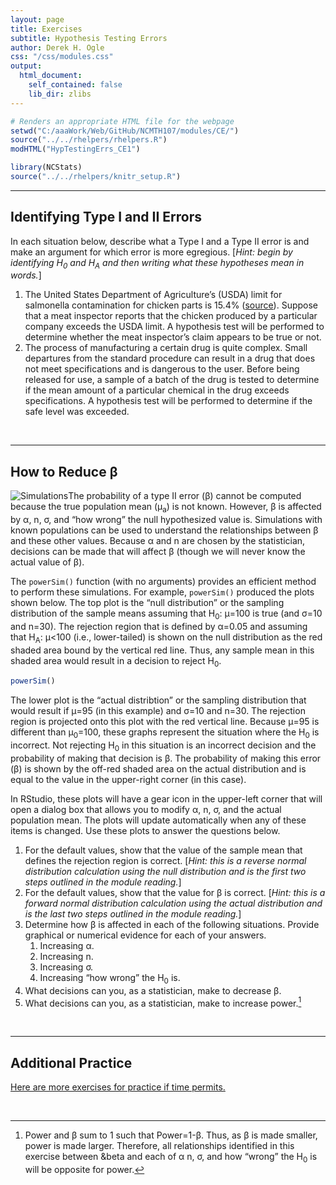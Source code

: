 ```yaml
---
layout: page
title: Exercises
subtitle: Hypothesis Testing Errors
author: Derek H. Ogle
css: "/css/modules.css"
output:
  html_document:
    self_contained: false
    lib_dir: zlibs
---
```


```r
# Renders an appropriate HTML file for the webpage
setwd("C:/aaaWork/Web/GitHub/NCMTH107/modules/CE/")
source("../../rhelpers/rhelpers.R")
modHTML("HypTestingErrs_CE1")
```

```r
library(NCStats)
source("../../rhelpers/knitr_setup.R")
```

----

## Identifying Type I and II Errors

In each situation below, describe what a Type I and a Type II error is and make an argument for which error is more egregious. [*Hint: begin by identifying H<sub>0</sub> and H<sub>A</sub> and then writing what these hypotheses mean in words.*]

1. The United States Department of Agriculture's (USDA) limit for salmonella contamination for chicken parts is 15.4% ([source](http://www.foodsafetynews.com/2015/01/fsis-releases-new-salmonella-campylobacter-performance-standards-for-poultry/)). Suppose that a meat inspector reports that the chicken produced by a particular company exceeds the USDA limit. A hypothesis test will be performed to determine whether the meat inspector's claim appears to be true or not.
1. The process of manufacturing a certain drug is quite complex. Small departures from the standard procedure can result in a drug that does not meet specifications and is dangerous to the user. Before being released for use, a sample of a batch of the drug is tested to determine if the mean amount of a particular chemical in the drug exceeds specifications. A hypothesis test will be performed to determine if the safe level was exceeded.

<br>

----

## How to Reduce &beta;
<img src="http://derekogle.com/NCMTH107/modules/CE/zimgs/computer-1.jpg" alt="Simulations" class="img-right">The probability of a type II error (&beta;) cannot be computed because the true population mean (&mu;<sub>a</sub>) is not known. However, &beta; is affected by &alpha;, n, &sigma;, and "how wrong" the null hypothesized value is. Simulations with known populations can be used to understand the relationships between &beta; and these other values. Because &alpha; and n are chosen by the statistician, decisions can be made that will affect &beta; (though we will never know the actual value of &beta;).

The `powerSim()` function (with no arguments) provides an efficient method to perform these simulations. For example, `powerSim()` produced the plots shown below. The top plot is the "null distribution" or the sampling distribution of the sample means assuming that H<sub>0</sub>: &mu;=100 is true (and &sigma;=10 and n=30). The rejection region that is defined by &alpha;=0.05 and assuming that H<sub>A</sub>: &mu;<100 (i.e., lower-tailed) is shown on the null distribution as the red shaded area bound by the vertical red line. Thus, any sample mean in this shaded area would result in a decision to reject H<sub>0</sub>.

```r
powerSim()
```

The lower plot is the "actual distribtion" or the sampling distribution that would result if &mu;=95 (in this example) and &sigma;=10 and n=30. The rejection region is projected onto this plot with the red vertical line. Because &mu;=95 is different than &mu;<sub>0</sub>=100, these graphs represent the situation where the H<sub>0</sub> is incorrect. Not rejecting H<sub>0</sub> in this situation is an incorrect decision and the probability of making that decision is &beta;. The probability of making this error (&beta;) is shown by the off-red shaded area on the actual distribution and is equal to the value in the upper-right corner (in this case).

In RStudio, these plots will have a gear icon in the upper-left corner that will open a dialog box that allows you to modify &alpha;, n, &sigma;, and the actual population mean. The plots will update automatically when any of these items is changed. Use these plots to answer the questions below.

1. For the default values, show that the value of the sample mean that defines the rejection region is correct. [*Hint: this is a reverse normal distribution calculation using the null distribution and is the first two steps outlined in the module reading.*]
1. For the default values, show that the value for &beta; is correct. [*Hint: this is a forward normal distribution calculation using the actual distribution and is the last two steps outlined in the module reading.*]
1. Determine how &beta; is affected in each of the following situations. Provide graphical or numerical evidence for each of your answers.
    1. Increasing &alpha;.
    1. Increasing n.
    1. Increasing &sigma;.
    1. Increasing "how wrong" the H<sub>0</sub> is.
1. What decisions can you, as a statistician, make to decrease &beta;.
1. What decisions can you, as a statistician, make to increase power.[^power]


&nbsp;

----

## Additional Practice

[Here are more exercises for practice if time permits.](HypTestingErrs_CE2)

&nbsp;

[^power]: Power and &beta; sum to 1 such that Power=1-&beta;. Thus, as &beta; is made smaller, power is made larger. Therefore, all relationships identified in this exercise between &beta and each of &alpha; n, &sigma;, and how "wrong" the H<sub>0</sub> is will be opposite for power.
